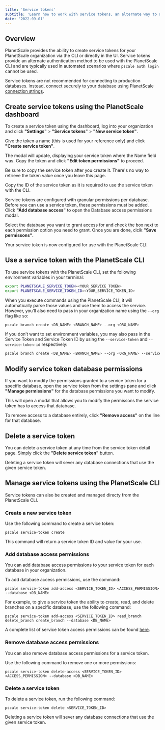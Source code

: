 ```yaml
---
title: 'Service tokens'
subtitle: 'Learn how to work with service tokens, an alternate way to autheticate with PlanetScale using the CLI.'
date: '2022-09-01'
---
```



## Overview

PlanetScale provides the ability to create service tokens for your PlanetScale organization via the CLI or directly in the UI. Service tokens provide an alternate authentication method to be used with the PlanetScale CLI and are typically used in automated scenarios where `pscale auth login` cannot be used.

<InfoBlock type='warning'>
  Service tokens are not recommended for connecting to production databases. Instead, connect securely to your database
  using PlanetScale <a href='/docs/concepts/connection-strings'>connection strings</a>.
</InfoBlock>

## Create service tokens using the PlanetScale dashboard

To create a service token using the dashboard, log into your organization and click **"Settings"** > **"Service tokens"** > **"New service token"**.

<ImageBlock alt='Service token settings page' src={settings} />

Give the token a name (this is used for your reference only) and click **"Create service token"**.

<ImageBlock alt='New service token pop-up modal' src={modal} />

The modal will update, displaying your service token where the Name field was. Copy the token and click **"Edit token permissions"** to proceed.

<InfoBlock type='tip'>
  Be sure to copy the service token after you create it. There's no way to retrieve the token value once you leave this page.
</InfoBlock>

<ImageBlock alt='Service token detail page' src={serviceToken} />

Copy the ID of the service token as it is required to use the service token with the CLI. 

Service tokens are configured with granular permissions per database. Before you can use a service token, these permissions must be added. Click **"Add database access"** to open the Database access permissions modal.

<ImageBlock alt="The service token configuration view." src={serviceTokenConfigView} />

Select the database you want to grant access for and check the box next to each permission option you need to grant. Once you are done, clcik **"Save permissons"**.

<ImageBlock alt="The Database access permissions modal." src={dbAccessPerms} />

Your service token is now configured for use with the PlanetScale CLI.

## Use a service token with the PlanetScale CLI

To use service tokens with the PlanetScale CLI, set the following environment variables in your terminal:

```bash
export PLANETSCALE_SERVICE_TOKEN=<YOUR_SERVICE_TOKEN>
export PLANETSCALE_SERVICE_TOKEN_ID=<YOUR_SERVICE_TOKEN_ID>
```

When you execute commands using the PlanetScale CLI, it will automatically parse those values and use them to access the service. However, you’ll also need to pass in your organization name using the `--org` flag like so:

```bash
pscale branch create <DB_NAME> <BRANCH_NAME> --org <ORG_NAME>
```

If you don’t want to set environment variables, you may also pass in the Service Token and Service Token ID by using the `--service-token` and `--service-token-id` respectively:

```bash
pscale branch create <DB_NAME> <BRANCH_NAME> --org <ORG_NAME> --service-token <SERVICE_TOKEN> --service-token-id <SERVICE_TOKEN_ID>
```

## Modify service token database permissions

If you want to modify the permissions granted to a service token for a specific database, open the service token from the settings pane and click **"Manage permissions"** for the database permissions you want to modify.

<ImageBlock alt="The location of the Manage permissions option." src={modifyDbPerms} />

This will open a modal that allows you to modify the permissons the service token has to access that database.

<ImageBlock alt="The Database access permissions modal while modifying permissions." src={modifyDbPermsModal} />

To remove access to a database entirely, click **"Remove access"** on the line for that database.

<ImageBlock alt="Remove database access for a service token." src={removeAccess} />

## Delete a service token

You can delete a service token at any time from the service token detail page. Simply click the **"Delete service token"** button.

<ImageBlock alt="Delete service token." src={deleteToken} />

Deleting a service token will sever any database connections that use the given service token.

## Manage service tokens using the PlanetScale CLI

Service tokens can also be created and managed directy from the PlanetScale CLI.

### Create a new service token

Use the following command to create a service token:

```
pscale service-token create
```

This command will return a service token ID and value for your use.

### Add database access permissions

You can add database access permissions to your service token for each database in your organization.

To add database access permissions, use the command:

```
pscale service-token add-access <SERVICE_TOKEN_ID> <ACCESS_PERMISSION> --database <DB_NAME>
```

For example, to give a service token the ability to create, read, and delete branches on a specific database, use the following command:

```
pscale service-token add-access <SERVICE_TOKEN_ID> read_branch delete_branch create_branch --database <DB_NAME>
```

A complete list of service token access permissions can be found [here](/docs/reference/planetscale-cli#service-tokens-in-organizations).

### Remove database access permissions

You can also remove database access permissions for a service token.

Use the following command to remove one or more permissions:

```
pscale service-token delete-access <SERVICE_TOKEN_ID> <ACCESS_PERMISSION> --database <DB_NAME>
```

### Delete a service token

To delete a service token, run the following command:

```
pscale service-token delete <SERVICE_TOKEN_ID>
```

Deleting a service token will sever any database connections that use the given service token.
